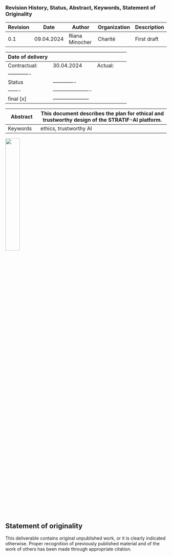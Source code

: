 ### Revision History, Status, Abstract, Keywords, Statement of Originality {.unnumbered}

|Revision | Date | Author | Organization | Description |
|---------|------|--------|--------------|-------------|
| 0.1 | 09.04.2024 | Riana Minocher | Charité | First draft|


Date of delivery | |  | |  |
-----------------|-------------|------------|--------|--|
Contractual: | 30.04.2024 | Actual: | |
-------------| |  | |  |
Status|-------------
-------|----------------------
final [x]|---------------------

Abstract | This document describes the plan for ethical and trustworthy design of the STRATIF-AI platform.|
---------|-----------------------------------|
Keywords | ethics, trustworthy AI |

![](stratifai_round.png){width=30%}

::: {.callout-note icon=false}

## Statement of originality

This deliverable contains original unpublished work, or it is clearly indicated otherwise. Proper recognition of previously published material and of the work of others has been made through appropriate citation.

:::